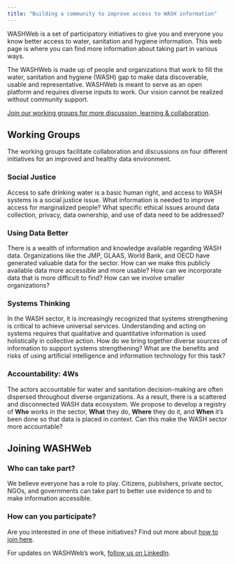 ```yaml
---
title: "Building a community to improve access to WASH information"
---
```


WASHWeb is a set of participatory initiatives to give you and everyone you know better access to water, sanitation and hygiene information. This web page is where you can find more information about taking part in various ways.

The WASHWeb is made up of people and organizations that work to fill the water, sanitation and hygiene (WASH) gap to make data discoverable, usable and representative. WASHWeb is meant to serve as an open platform and requires diverse inputs to work. Our vision cannot be realized without community support.

[Join our working groups for more discussion, learning & collaboration](/join.html).

## Working Groups

The working groups facilitate collaboration and discussions on four different initiatives for an improved and healthy data environment.

### Social Justice

Access to safe drinking water is a basic human right, and access to WASH systems is a social justice issue. What information is needed to improve access for marginalized people? What specific ethical issues around data collection, privacy, data ownership, and use of data need to be addressed?

### Using Data Better

There is a wealth of information and knowledge available regarding WASH data. Organizations like the JMP, GLAAS, World Bank, and OECD have generated valuable data for the sector. How can we make this publicly available data more accessible and more usable? How can we incorporate data that is more difficult to find? How can we involve smaller organizations?

### Systems Thinking

In the WASH sector, it is increasingly recognized that systems strengthening is critical to achieve universal services. Understanding and acting on systems requires that qualitative and quantitative information is used holistically in collective action. How do we bring together diverse sources of information to support systems strengthening? What are the benefits and risks of using artificial intelligence and information technology for this task?

### Accountability: 4Ws

The actors accountable for water and sanitation decision-making are often dispersed throughout diverse organizations. As a result, there is a scattered and disconnected WASH data ecosystem. We propose to develop a registry of **Who** works in the sector, **What** they do, **Where** they do it, and **When** it’s been done so that data is placed in context. Can this make the WASH sector more accountable?

## Joining WASHWeb {#join}

### Who can take part? 

We believe everyone has a role to play. Citizens, publishers, private sector, NGOs, and governments can take part to better use evidence to and to make information accessible.

### How can you participate?

Are you interested in one of these initiatives? Find out more about [how to join here](/join.html).

For updates on WASHWeb's work, [follow us on LinkedIn](https://www.linkedin.com/company/washweb/).
